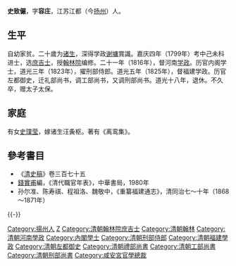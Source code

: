 '''史致儼'''{{BD|1760年||1838年||catIdx=S}}，字'''容庄'''，江苏江都（今[[扬州|扬州]]）人。

== 生平 ==
自幼家贫。二十歲为[[诸生|诸生]]，深得学政[[谢墉|谢墉]]賞識。嘉庆四年（1799年）考中己未科进士，选[[庶吉士|庶吉士]]，授[[翰林院|翰林院]]编修。二十一年（1816年），督河南[[学政|学政]]。历官内阁学士，道光三年（1823年），擢刑部侍郎。道光五年（1825年），督福建学政。历官左都御史，迁礼部尚书，调工部尚书，又调刑部尚书。道光十八年，退休。不久卒，赠太子太保。

==家庭==
有女[[史璞莹|史璞莹]]，嫁诸生汪夤枢。著有《离鸾集》。

==參考書目==
*《[[清史稿|清史稿]]》卷三百七十五
*[[錢實甫|錢實甫]]編，《清代職官年表》，中華書局，1980年
*孙尔准、陈寿祺、程祖洛、魏敬中，《重纂福建通志》，清同治七～十年（1868～1871年）

{{-}}
{{start box}}
{{s-off}}
{{s-before|[[沈維鐈|沈維鐈]]}}
{{s-title|[[清朝福建學政列表|提督福建學政]]|<small>道光五年八月初三丁巳（1825年9月14日）任</small>}}
{{s-after|[[陳用光|陳用光]]}}
{{s-before|[[汪守和|汪守和]]}}
{{s-title|[[清朝礼部尚书列表#禮部漢尚書|禮部漢尚書]]|<small>道光十四年二月辛酉－道光十四年十一月乙丑<br>（1834年4月4日－1834年12月4日）</small>}}
{{s-after|[[汪守和|汪守和]]}}
{{s-before|[[汪守和|汪守和]]}}
{{s-title|[[清朝工部尚书列表#工部漢尚書|工部漢尚書]]|<small>道光十四年十一月乙丑－道光十四年十一月癸酉<br>（1834年12月4日－1834年12月12日）</small>}}
{{s-after|[[王引之|王引之]]}}
{{s-before|[[戴敦元|戴敦元]]}}
{{s-title|[[清朝刑部尚書列表#刑部漢尚書|刑部漢尚書]]|<small>道光十四年十一月癸酉－道光十八年二月乙巳<br>（1834年12月12日－1838年2月26日）</small>}}
{{s-after|[[祁𡎴|祁𡎴]]}}
{{end box}}

{{嘉慶四年己未科殿試金榜}}

{{Authority control}}

{{DEFAULTSORT:Shi史}}
[[Category:揚州人|Category:揚州人]]
[[Category:史姓|Z]]
[[Category:清朝翰林院庶吉士|Category:清朝翰林院庶吉士]]
[[Category:清朝翰林|Category:清朝翰林]]
[[Category:清朝河南學政|Category:清朝河南學政]]
[[Category:內閣學士|Category:內閣學士]]
[[Category:清朝刑部侍郎|Category:清朝刑部侍郎]]
[[Category:清朝福建學政|Category:清朝福建學政]]
[[Category:清朝左都御史|Category:清朝左都御史]]
[[Category:清朝禮部尚書|Category:清朝禮部尚書]]
[[Category:清朝工部尚書|Category:清朝工部尚書]]
[[Category:清朝刑部尚書|Category:清朝刑部尚書]]
[[Category:咸安宮官學總裁|Category:咸安宮官學總裁]]